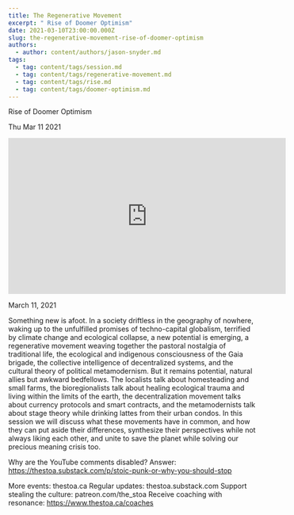 ```yaml
---
title: The Regenerative Movement
excerpt: " Rise of Doomer Optimism"
date: 2021-03-10T23:00:00.000Z
slug: the-regenerative-movement-rise-of-doomer-optimism
authors:
  - author: content/authors/jason-snyder.md
tags:
  - tag: content/tags/session.md
  - tag: content/tags/regenerative-movement.md
  - tag: content/tags/rise.md
  - tag: content/tags/doomer-optimism.md
---
```




 Rise of Doomer Optimism

Thu Mar 11 2021

<iframe width="560" height="315" src="https://www.youtube.com/embed/JDtDoiITi0g" title="The Regenerative Movement: Rise of Doomer Optimism w/ Jason Snyder" frameborder="0" allow="accelerometer; autoplay; clipboard-write; encrypted-media; gyroscope; picture-in-picture" allowfullscreen ></iframe>

March 11, 2021

Something new is afoot. In a society driftless in the geography of nowhere, waking up to the unfulfilled promises of techno-capital globalism, terrified by climate change and ecological collapse, a new potential is emerging, a regenerative movement weaving together the pastoral nostalgia of traditional life, the ecological and indigenous consciousness of the Gaia brigade, the collective intelligence of decentralized systems, and the cultural theory of political metamodernism. But it remains potential, natural allies but awkward bedfellows. The localists talk about homesteading and small farms, the bioregionalists talk about healing ecological trauma and living within the limits of the earth, the decentralization movement talks about currency protocols and smart contracts, and the metamodernists talk about stage theory while drinking lattes from their urban condos. In this session we will discuss what these movements have in common, and how they can put aside their differences, synthesize their perspectives while not always liking each other, and unite to save the planet while solving our precious meaning crisis too. 

Why are the YouTube comments disabled? Answer: https://thestoa.substack.com/p/stoic-punk-or-why-you-should-stop

More events: thestoa.ca
Regular updates: thestoa.substack.com
Support stealing the culture: patreon.com/the_stoa
Receive coaching with resonance: https://www.thestoa.ca/coaches


